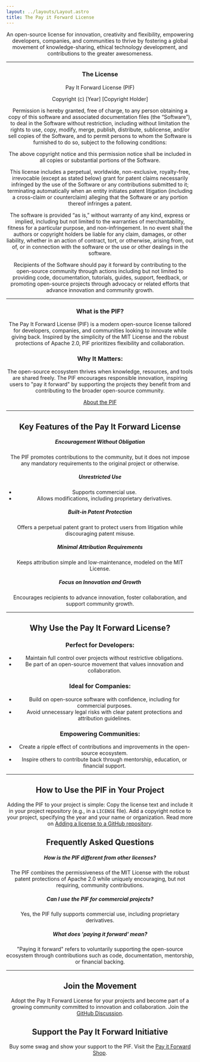 ```yaml
---
layout: ../layouts/Layout.astro
title: The Pay it Forward License
---
```


<Header title menu />

An open-source license for innovation, creativity and flexibility, empowering developers, companies, and communities to thrive by fostering a global movement of knowledge-sharing, ethical technology development, and contributions to the greater awesomeness.

---

### The License
Pay It Forward License (PIF)

Copyright (c) [Year] [Copyright Holder]

Permission is hereby granted, free of charge, to any person obtaining a copy of this software and associated documentation files (the “Software”), to deal in the Software without restriction, including without limitation the rights to use, copy, modify, merge, publish, distribute, sublicense, and/or sell copies of the Software, and to permit persons to whom the Software is furnished to do so, subject to the following conditions:

The above copyright notice and this permission notice shall be included in all copies or substantial portions of the Software.

This license includes a perpetual, worldwide, non-exclusive, royalty-free, irrevocable (except as stated below) grant for patent claims necessarily infringed by the use of the Software or any contributions submitted to it; terminating automatically when an entity initiates patent litigation (including a cross-claim or counterclaim) alleging that the Software or any portion thereof infringes a patent.

The software is provided “as is,” without warranty of any kind, express or implied, including but not limited to the warranties of merchantability, fitness for a particular purpose, and non-infringement. In no event shall the authors or copyright holders be liable for any claim, damages, or other liability, whether in an action of contract, tort, or otherwise, arising from, out of, or in connection with the software or the use or other dealings in the software.

Recipients of the Software should pay it forward by contributing to the open-source community through actions including but not limited to providing code, documentation, tutorials, guides, support, feedback, or promoting open-source projects through advocacy or related efforts that advance innovation and community growth.

---

### What is the PIF?
The Pay It Forward License (PIF) is a modern open-source license tailored for developers, companies, and communities looking to innovate while giving back. Inspired by the simplicity of the MIT License and the robust protections of Apache 2.0, PIF prioritizes flexibility and collaboration.

### Why It Matters:
The open-source ecosystem thrives when knowledge, resources, and tools are shared freely. The PIF encourages responsible innovation, inspiring users to "pay it forward" by supporting the projects they benefit from and contributing to the broader open-source community.

[About the PIF](/about)

---

## Key Features of the Pay It Forward License

##### Encouragement Without Obligation
The PIF promotes contributions to the community, but it does not impose any mandatory requirements to the original project or otherwise.

##### Unrestricted Use
- Supports commercial use.
- Allows modifications, including proprietary derivatives. 

##### Built-in Patent Protection
Offers a perpetual patent grant to protect users from litigation while discouraging patent misuse.

##### Minimal Attribution Requirements
Keeps attribution simple and low-maintenance, modeled on the MIT License.

##### Focus on Innovation and Growth
Encourages recipients to advance innovation, foster collaboration, and support community growth.

---

## Why Use the Pay It Forward License?
### Perfect for Developers:
- Maintain full control over projects without restrictive obligations.
- Be part of an open-source movement that values innovation and collaboration.

### Ideal for Companies:
- Build on open-source software with confidence, including for commercial purposes.
- Avoid unnecessary legal risks with clear patent protections and attribution guidelines.

### Empowering Communities:
- Create a ripple effect of contributions and improvements in the open-source ecosystem.
- Inspire others to contribute back through mentorship, education, or financial support.

---

## How to Use the PIF in Your Project
Adding the PIF to your project is simple:
Copy the license text and include it in your project repository (e.g., in a `LICENSE` file).
Add a copyright notice to your project, specifying the year and your name or organization.
Read more on [Adding a license to a GitHub repository](add-license-to-github).

## Frequently Asked Questions
##### How is the PIF different from other licenses?
The PIF combines the permissiveness of the MIT License with the robust patent protections of Apache 2.0 while uniquely encouraging, but not requiring, community contributions.

##### Can I use the PIF for commercial projects?
Yes, the PIF fully supports commercial use, including proprietary derivatives.

##### What does 'paying it forward' mean?
"Paying it forward" refers to voluntarily supporting the open-source ecosystem through contributions such as code, documentation, mentorship, or financial backing.

---

## Join the Movement
Adopt the Pay It Forward License for your projects and become part of a growing community committed to innovation and collaboration. Join the [GitHub Discussion](https://github.com/piffoundation/payitforward/discussions).

## Support the Pay It Forward Initiative
Buy some swag and show your support to the PIF. Visit the [Pay it Forward Shop](https://payitforward.printful.me/).

<Footer />